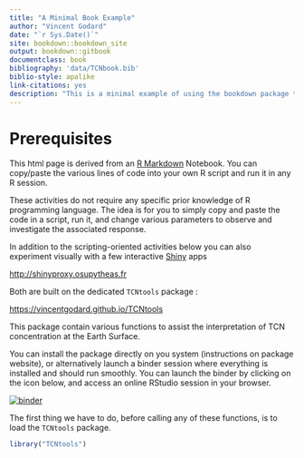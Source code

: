 ```yaml
--- 
title: "A Minimal Book Example"
author: "Vincent Godard"
date: "`r Sys.Date()`"
site: bookdown::bookdown_site
output: bookdown::gitbook
documentclass: book
bibliography: 'data/TCNbook.bib'
biblio-style: apalike
link-citations: yes
description: "This is a minimal example of using the bookdown package to write a book. The output format for this example is bookdown::gitbook."
---
```


# Prerequisites

This html page is derived from an [R Markdown](http://rmarkdown.rstudio.com) Notebook.
You can copy/paste the various lines of code into your own R script and run it in any R session.

These activities do not require any specific prior knowledge of R programming language.
The idea is for you to simply copy and paste the code in a script, run it, and change various parameters to observe and investigate the associated response.

In addition to the scripting-oriented activities below you can also experiment visually with a few interactive [Shiny](https://shiny.rstudio.com) apps

<http://shinyproxy.osupytheas.fr>

Both are built on the dedicated `TCNtools` package :

<https://vincentgodard.github.io/TCNtools>

This package contain various functions to assist the interpretation of TCN concentration at the Earth Surface.

You can install the package directly on you system (instructions on package website), or alternatively launch a binder session where everything is installed and should run smoothly.
You can launch the binder by clicking on the icon below, and access an online RStudio session in your browser.

[![binder](https://camo.githubusercontent.com/581c077bdbc6ca6899c86d0acc6145ae85e9d80e6f805a1071793dbe48917982/68747470733a2f2f6d7962696e6465722e6f72672f62616467655f6c6f676f2e737667)](https://mybinder.org/v2/gh/VincentGodard/TCNtools/main?urlpath=rstudio)

The first thing we have to do, before calling any of these functions, is to load the `TCNtools` package.

```r
library("TCNtools")
```

